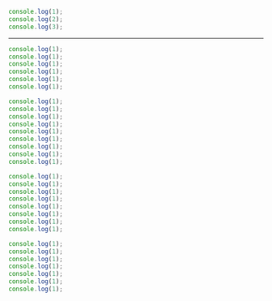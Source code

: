 

<CodeSurfer>

```js 2 title="Hi" subtitle="you"
console.log(1);
console.log(2);
console.log(3);
```

</CodeSurfer>

---

<CodeSurferColumns>

<Step subtitle="First Step">

```js
console.log(1);
console.log(1);
console.log(1);
console.log(1);
console.log(1);
console.log(1);

console.log(1);
console.log(1);
console.log(1);
console.log(1);
console.log(1);
console.log(1);
console.log(1);
console.log(1);
console.log(1);
```

```js
console.log(1);
console.log(1);
console.log(1);
console.log(1);
console.log(1);
console.log(1);
console.log(1);
console.log(1);

console.log(1);
console.log(1);
console.log(1);
console.log(1);
console.log(1);
console.log(1);
console.log(1);
```

</Step>

<Step>

```diff

```

```diff

```

</Step>

<Step title="Second Step">

```diff

```

```diff

```

</Step>

<Step title="Third" subtitle="Step">

```diff

```

```diff

```

</Step>

</CodeSurferColumns>

